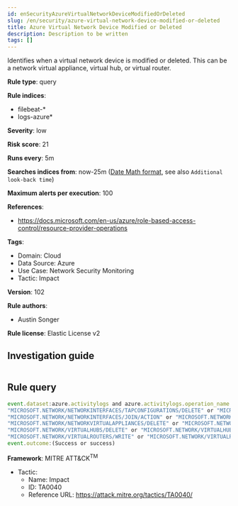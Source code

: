 ```yaml
---
id: enSecurityAzureVirtualNetworkDeviceModifiedOrDeleted
slug: /en/security/azure-virtual-network-device-modified-or-deleted
title: Azure Virtual Network Device Modified or Deleted
description: Description to be written
tags: []
---
```


<div id="azure-virtual-network-device-modified-or-deleted"></div>

Identifies when a virtual network device is modified or deleted. This can be a network virtual appliance, virtual hub, or virtual router.

**Rule type**: query

**Rule indices**: 

* filebeat-*
* logs-azure*

**Severity**: low

**Risk score**: 21

**Runs every**: 5m

**Searches indices from**: now-25m ([Date Math format](((ref))/common-options.html#date-math), see also <DocLink id="enSecurityRulesUiCreate" section="set-the-rules-schedule">`Additional look-back time`</DocLink>)

**Maximum alerts per execution**: 100

**References**: 

* https://docs.microsoft.com/en-us/azure/role-based-access-control/resource-provider-operations

**Tags**: 

* Domain: Cloud
* Data Source: Azure
* Use Case: Network Security Monitoring
* Tactic: Impact

**Version**: 102

**Rule authors**: 

* Austin Songer

**Rule license**: Elastic License v2

## Investigation guide

```markdown

```

## Rule query

```js
event.dataset:azure.activitylogs and azure.activitylogs.operation_name:("MICROSOFT.NETWORK/NETWORKINTERFACES/TAPCONFIGURATIONS/WRITE" or
"MICROSOFT.NETWORK/NETWORKINTERFACES/TAPCONFIGURATIONS/DELETE" or "MICROSOFT.NETWORK/NETWORKINTERFACES/WRITE" or
"MICROSOFT.NETWORK/NETWORKINTERFACES/JOIN/ACTION" or "MICROSOFT.NETWORK/NETWORKINTERFACES/DELETE" or
"MICROSOFT.NETWORK/NETWORKVIRTUALAPPLIANCES/DELETE" or "MICROSOFT.NETWORK/NETWORKVIRTUALAPPLIANCES/WRITE" or
"MICROSOFT.NETWORK/VIRTUALHUBS/DELETE" or "MICROSOFT.NETWORK/VIRTUALHUBS/WRITE" or
"MICROSOFT.NETWORK/VIRTUALROUTERS/WRITE" or "MICROSOFT.NETWORK/VIRTUALROUTERS/DELETE") and
event.outcome:(Success or success)

```

**Framework**: MITRE ATT&CK<sup>TM</sup>

* Tactic:
    * Name: Impact
    * ID: TA0040
    * Reference URL: https://attack.mitre.org/tactics/TA0040/

